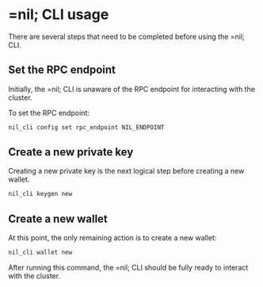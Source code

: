 # =nil; CLI usage

There are several steps that need to be completed before using the =nil; CLI.

## Set the RPC endpoint

Initially, the =nil; CLI is unaware of the RPC endpoint for interacting with the cluster.

To set the RPC endpoint:

```bash
nil_cli config set rpc_endpoint NIL_ENDPOINT
```

## Create a new private key

Creating a new private key is the next logical step before creating a new wallet.

```bash
nil_cli keygen new
```

## Create a new wallet

At this point, the only remaining action is to create a new wallet:

```bash
nil_cli wallet new
```

After running this command, the =nil; CLI should be fully ready to interact with the cluster.
